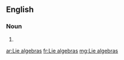 ==English==

===Noun===
{{head|en|plural}}

# {{plural of|Lie algebra|lang=en}}

[[ar:Lie algebras]]
[[fr:Lie algebras]]
[[mg:Lie algebras]]